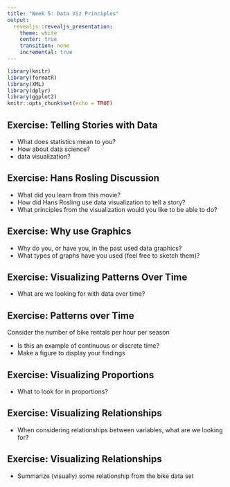 ```yaml
---
title: "Week 5: Data Viz Principles"
output:
  revealjs::revealjs_presentation:
    theme: white
    center: true
    transition: none
    incremental: true
---
```



```r
library(knitr)
library(formatR)
library(XML)
library(dplyr)
library(ggplot2)
knitr::opts_chunk$set(echo = TRUE)
```

## Exercise: Telling Stories with Data

- What does statistics mean to you?
- How about data science?
- data visualization?

## Exercise: Hans Rosling Discussion

- What did you learn from this movie?
- How did Hans Rosling use data visualization to tell a story?
- What principles from the visualization would you like to be able to do?



## Exercise: Why use Graphics

- Why do you, or have you, in the past used data graphics?
- What types of graphs have you used (feel free to sketch them)?


## Exercise: Visualizing Patterns Over Time

- What are we looking for with data over time?

## Exercise: Patterns over Time

Consider the number of bike rentals per hour per season

- Is this an example of continuous or discrete time?
- Make a figure to display your findings

## Exercise: Visualizing Proportions

- What to look for in proportions?

## Exercise: Visualizing Relationships

- When considering relationships between variables, what are we looking for?

## Exercise: Visualizing Relationships

- Summarize (visually) some relationship from the bike data set